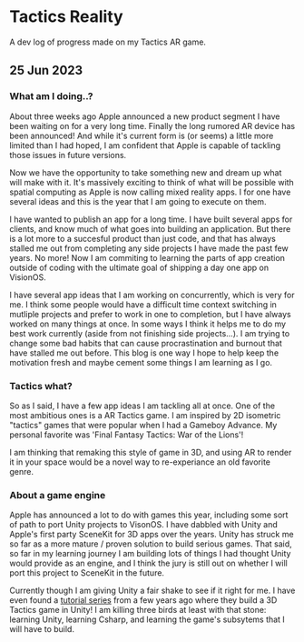 # Tactics Reality

A dev log of progress made on my Tactics AR game.

## 25 Jun 2023

### What am I doing..?

About three weeks ago Apple announced a new product segment
I have been waiting on for a very long time. Finally the long rumored
AR device has been announced! And while it's current form is (or seems) a
little more limited than I had hoped, I am confident that Apple is
capable of tackling those issues in future versions.

Now we have the opportunity to take something new and dream up what will
make with it. It's massively exciting to think of what will be possible
with spatial computing as Apple is now calling mixed reality apps. I for
one have several ideas and this is the year that I am going to execute on
them.

I have wanted to publish an app for a long time. I have built several apps
for clients, and know much of what goes into building an application.
But there is a lot more to a succesful product than just code, and that
has always stalled me out from completing any side projects I have made
the past few years. No more! Now I am commiting to learning the parts of
app creation outside of coding with the ultimate goal of shipping a day one
app on VisionOS.

I have several app ideas that I am working on concurrently, which is very
for me. I think some people would have a difficult time context switching
in mutliple projects and prefer to work in one to completion, but I have
always worked on many things at once. In some ways I think it helps me to
do my best work currently (aside from not finishing side projects...). I
am trying to change some bad habits that can cause procrastination and
burnout that have stalled me out before. This blog is one way I hope to
help keep the motivation fresh and maybe cement some things I am learning
as I go.

### Tactics what?

So as I said, I have a few app ideas I am tackling all at once. One of
the most ambitious ones is a AR Tactics game. I am inspired by 2D isometric
"tactics" games that were popular when I had a Gameboy Advance. My personal
favorite was 'Final Fantasy Tactics: War of the Lions'!

I am thinking that remaking this style of game in 3D, and using AR to render
it in your space would be a novel way to re-experiance an old favorite
genre.

### About a game engine
[tutorial series]:https://theliquidfire.com/2015/05/04/tactics-rpg-series-intro/

Apple has announced a lot to do with games this year, including some sort of
path to port Unity projects to VisonOS. I have dabbled with Unity and
Apple's first party SceneKit for 3D apps over the years. Unity has struck
me so far as a more mature / proven solution to build serious games. That
said, so far in my learning journey I am building lots of things I had
thought Unity would provide as an engine, and I think the jury is still
out on whether I will port this project to SceneKit in the future.

Currently though I am giving Unity a fair shake to see if it right for me.
I have even found a [tutorial series] from a few years ago where they build
a 3D Tactics game in Unity! I am killing three birds at least with that
stone: learning Unity, learning Csharp, and learning the game's
subsytems that I will have to build.
